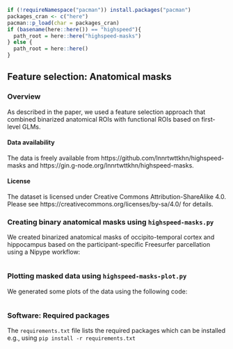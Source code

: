 
```r
if (!requireNamespace("pacman")) install.packages("pacman")
packages_cran <- c("here")
pacman::p_load(char = packages_cran)
if (basename(here::here()) == "highspeed"){
  path_root = here::here("highspeed-masks")
} else {
  path_root = here::here()
}
```

## Feature selection: Anatomical masks

### Overview

As described in the paper, we used a feature selection approach that combined binarized anatomical ROIs with functional ROIs based on first-level GLMs.

#### Data availability

The data is freely available from https://github.com/lnnrtwttkhn/highspeed-masks and https://gin.g-node.org/lnnrtwttkhn/highspeed-masks.

#### License

The dataset is licensed under Creative Commons Attribution-ShareAlike 4.0.
Please see https://creativecommons.org/licenses/by-sa/4.0/ for details.

### Creating binary anatomical masks using `highspeed-masks.py`

We created binarized anatomical masks of occipito-temporal cortex and hippocampus based on the participant-specific Freesurfer parcellation using a Nipype workflow:

```python
```

### Plotting masked data using `highspeed-masks-plot.py`

We generated some plots of the data using the following code:

```python
```

### Software: Required packages

The `requirements.txt` file lists the required packages which can be installed e.g., using `pip install -r requirements.txt`

```bash
```
